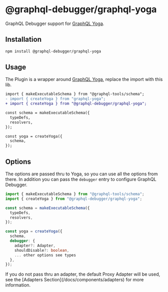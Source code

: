 # @graphql-debugger/graphql-yoga

GraphQL Debugger support for [GraphQL Yoga](https://github.com/dotansimha/graphql-yoga).

## Installation

```bash
npm install @graphql-debugger/graphql-yoga
```

## Usage

The Plugin is a wrapper around [GraphQL Yoga](https://github.com/dotansimha/graphql-yoga), replace the import with this lib.

```diff
import { makeExecutableSchema } from "@graphql-tools/schema";
- import { createYoga } from "graphql-yoga";
+ import { createYoga } from "@graphql-debugger/graphql-yoga";

const schema = makeExecutableSchema({
  typeDefs,
  resolvers,
});

const yoga = createYoga({
  schema,
});
```

## Options

The options are passed thru to Yoga, so you can use all the options from there. In addition you can pass the `debugger` entry to configure GraphQL Debugger.

```ts
import { makeExecutableSchema } from "@graphql-tools/schema";
import { createYoga } from "@graphql-debugger/graphql-yoga";

const schema = makeExecutableSchema({
  typeDefs,
  resolvers,
});

const yoga = createYoga({
  schema,
  debugger: {
    adapter?: Adapter,
    shouldDisable?: boolean,
    ... other options see types
  },
});
```


<Callout emoji="⚠️">
  If you do not pass thru an adapter, the default Proxy Adapter will be used,
  see the [Adapters Section](/docs/components/adapters) for more information.
</Callout>
